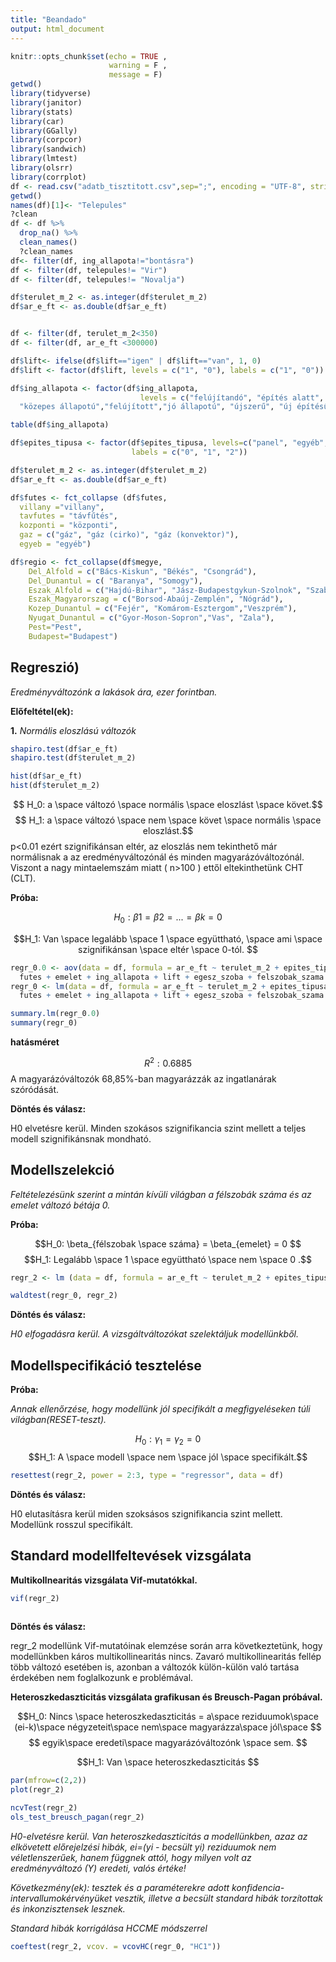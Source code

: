 ```yaml
---
title: "Beandado"
output: html_document
---
```


```r
knitr::opts_chunk$set(echo = TRUE , 
                      warning = F , 
                      message = F)
getwd()
library(tidyverse)
library(janitor)
library(stats)
library(car)
library(GGally)
library(corpcor)
library(sandwich)
library(lmtest)
library(olsrr)
library(corrplot)
df <- read.csv("adatb_tisztitott.csv",sep=";", encoding = "UTF-8", stringsAsFactors=FALSE)
getwd()
names(df)[1]<- "Telepules"
?clean
df <- df %>% 
  drop_na() %>% 
  clean_names()
  ?clean_names
df<- filter(df, ing_allapota!="bontásra")
df <- filter(df, telepules!= "Vir")
df <- filter(df, telepules!= "Novalja")

df$terulet_m_2 <- as.integer(df$terulet_m_2)
df$ar_e_ft <- as.double(df$ar_e_ft)


df <- filter(df, terulet_m_2<350)
df <- filter(df, ar_e_ft <300000)

df$lift<- ifelse(df$lift=="igen" | df$lift=="van", 1, 0)
df$lift <- factor(df$lift, levels = c("1", "0"), labels = c("1", "0"))

df$ing_allapota <- factor(df$ing_allapota, 
                             levels = c("felújítandó", "építés alatt",
  "közepes állapotú","felújított","jó állapotú", "újszerű", "új építésű")) 

table(df$ing_allapota)

df$epites_tipusa <- factor(df$epites_tipusa, levels=c("panel", "egyéb", "tégla"),
                           labels = c("0", "1", "2"))

df$terulet_m_2 <- as.integer(df$terulet_m_2)
df$ar_e_ft <- as.double(df$ar_e_ft)

df$futes <- fct_collapse (df$futes,
  villany ="villany",
  tavfutes = "távfűtés",
  kozponti = "központi",
  gaz = c("gáz", "gáz (cirko)", "gáz (konvektor)"),
  egyeb = "egyéb")

df$regio <- fct_collapse(df$megye,
    Del_Alfold = c("Bács-Kiskun", "Békés", "Csongrád"),
    Del_Dunantul = c( "Baranya", "Somogy"),
    Eszak_Alfold = c("Hajdú-Bihar", "Jász-Budapestgykun-Szolnok", "Szabolcs-Szatmár-Bereg"),
    Eszak_Magyarorszag = c("Borsod-Abaúj-Zemplén", "Nógrád"),
    Kozep_Dunantul = c("Fejér", "Komárom-Esztergom","Veszprém"),
    Nyugat_Dunantul = c("Gyor-Moson-Sopron","Vas", "Zala"),
    Pest="Pest",
    Budapest="Budapest")
```

## Regreszió) ##

*Eredményváltozónk a lakások ára, ezer forintban.*

  **Előfeltétel(ek):**

**1.**    *Normális eloszlású változók*

```r
shapiro.test(df$ar_e_ft) 
shapiro.test(df$terulet_m_2)

hist(df$ar_e_ft)
hist(df$terulet_m_2)
```

$$ H_0: a \space változó \space normális \space eloszlást \space követ.$$
$$ H_1: a \space változó \space nem \space követ \space  normális \space eloszlást.$$
p<0.01 ezért szignifikánsan eltér, az eloszlás nem tekinthető már normálisnak a az eredményváltozónál és minden magyarázóváltozónál. 
Viszont  a nagy mintaelemszám miatt ( n>100 ) ettől eltekinthetünk CHT (CLT).



  **Próba:**
  


$$H_0: β1 = β2 = . . . = βk = 0$$ 


$$H_1: Van \space legalább \space 1 \space együttható, \space ami \space szignifikánsan \space eltér \space 0-tól. $$
```r
regr_0.0 <- aov(data = df, formula = ar_e_ft ~ terulet_m_2 + epites_tipusa +
  futes + emelet + ing_allapota + lift + egesz_szoba + felszobak_szama + regio)
regr_0 <- lm(data = df, formula = ar_e_ft ~ terulet_m_2 + epites_tipusa +
  futes + emelet + ing_allapota + lift + egesz_szoba + felszobak_szama + regio)

summary.lm(regr_0.0)
summary(regr_0)
```

  **hatásméret**


  $$R^2: 0.6885$$
A magyarázóváltozók 68,85%-ban magyarázzák az ingatlanárak szóródását.

  **Döntés és válasz:**
 
H0 elvetésre kerül. Minden szokásos szignifikancia szint mellett a teljes modell szignifikánsnak mondható.

## Modellszelekció ##

*Feltételezésünk szerint a mintán kívüli világban a félszobák száma és az emelet változó bétája 0.*

  **Próba:**


$$H_0: \beta_{félszobak \space száma} = \beta_{emelet} = 0 $$
$$H_1:  Legalább \space 1 \space együttható \space nem \space 0 .$$
```r
regr_2 <- lm (data = df, formula = ar_e_ft ~ terulet_m_2 + epites_tipusa +futes +  ing_allapota + lift  + regio + egesz_szoba)

waldtest(regr_0, regr_2)

```


  **Döntés és válasz:**

*H0 elfogadásra kerül. A vizsgáltváltozókat szelektáljuk modellünkből.*


## Modellspecifikáció tesztelése ##


  **Próba:**
  
*Annak ellenőrzése, hogy modellünk jól specifikált a megfigyeléseken túli világban(RESET-teszt).*


$$H_0: γ_1 = γ_2 = 0 $$
$$H_1: A \space modell \space nem \space jól \space specifikált.$$

```r

resettest(regr_2, power = 2:3, type = "regressor", data = df)
```

  **Döntés és válasz:**

H0 elutasításra kerül miden szoksásos szignifikancia szint mellett. Modellünk rosszul specifikált.

## Standard modellfeltevések vizsgálata ##

**Multikollnearitás vizsgálata Vif-mutatókkal.**

```r
vif(regr_2)
  
```

**Döntés és válasz:**

regr_2 modellünk Vif-mutatóinak elemzése során arra következtetünk, hogy modellünkben káros multikollinearitás nincs. Zavaró multikollinearitás fellép több változó esetében is, azonban a változók külön-külön való tartása érdekében nem foglalkozunk e problémával.

**Heteroszkedaszticitás vizsgálata grafikusan és Breusch-Pagan próbával.**

$$H_0: Nincs \space heteroszkedaszticitás = a\space reziduumok\space (ei-k)\space négyzeteit\space nem\space magyarázza\space jól\space $$ 
$$ egyik\space eredeti\space magyarázóváltozónk \space sem. $$ 


$$H_1: Van \space heteroszkedaszticitás $$ 

```r
par(mfrow=c(2,2))
plot(regr_2)

ncvTest(regr_2)
ols_test_breusch_pagan(regr_2)
```
*H0-elvetésre kerül. Van heteroszkedaszticitás a modellünkben, azaz az elkövetett előrejelzési hibák, ei=(yi - becsült yi) reziduumok nem véletlenszerűek, hanem függnek attól, hogy milyen volt az eredményváltozó (Y) eredeti, valós értéke!*

*Következmény(ek): tesztek és a paraméterekre adott konfidencia-intervallumokérvényüket vesztik, illetve a becsült standard hibák torzítottak és inkonzisztensek lesznek. *

*Standard hibák korrigálása HCCME módszerrel*

```r
coeftest(regr_2, vcov. = vcovHC(regr_0, "HC1"))
```

